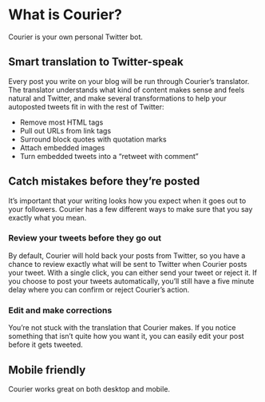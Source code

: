 
<Head title="Features" />

# What is Courier?

Courier is your own personal Twitter bot.

## Smart translation to Twitter-speak

Every post you write on your blog will be run through Courier’s translator.
The translator understands what kind of content makes sense and feels natural and Twitter, and make several transformations to help your autoposted tweets fit in with the rest of Twitter:

- Remove most HTML tags
- Pull out URLs from link tags
- Surround block quotes with quotation marks
- Attach embedded images
- Turn embedded tweets into a “retweet with comment”

## Catch mistakes before they’re posted

It’s important that your writing looks how you expect when it goes out to your followers.
Courier has a few different ways to make sure that you say exactly what you mean.

### Review your tweets before they go out

By default, Courier will hold back your posts from Twitter, so you
have a chance to review exactly what will be sent to Twitter when
Courier posts your tweet. With a single click, you can either send
your tweet or reject it. If you choose to post your tweets
automatically, you’ll still have a five minute delay where you can
confirm or reject Courier’s action.

### Edit and make corrections

You’re not stuck with the translation that Courier makes. If you
notice something that isn’t quite how you want it, you can easily
edit your post before it gets tweeted.

## Mobile friendly

Courier works great on both desktop and mobile.
